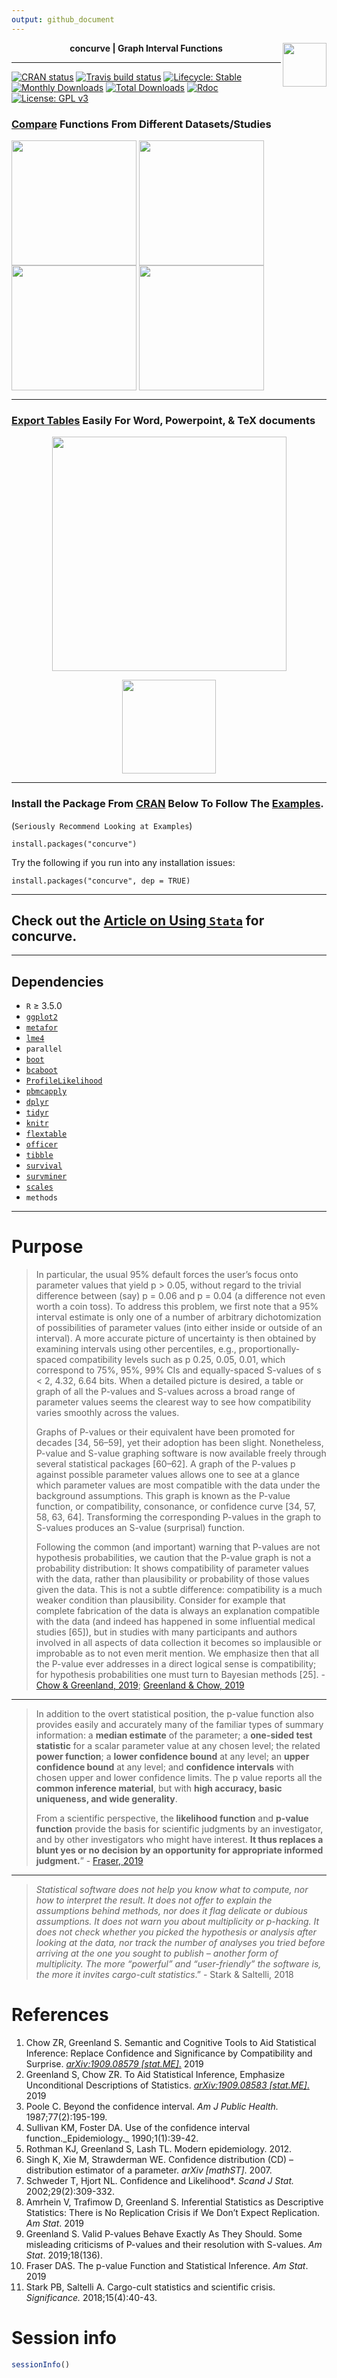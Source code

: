 ```yaml
---
output: github_document
---
```

<center>
<strong> concurve | Graph Interval Functions </strong> <img src="man/figures/logo.svg" align="right" width="70"/>
</center>

* * * 

<!-- badges: start -->
[![CRAN status](https://www.r-pkg.org/badges/version/concurve)](https://CRAN.R-project.org/package=concurve)
[![Travis build status](https://travis-ci.com/zadrafi/concurve.svg?branch=master)](https://travis-ci.com/zadrafi/concurve)
[![Lifecycle: Stable](https://img.shields.io/badge/lifecycle-stable-brightgreen.svg)](https://www.tidyverse.org/lifecycle/#stable)
[![Monthly Downloads](https://cranlogs.r-pkg.org/badges/concurve)](https://cran.r-project.org/package=concurve)
[![Total Downloads](https://cranlogs.r-pkg.org/badges/grand-total/concurve)](https://cran.r-project.org/package=concurve)
[![Rdoc](http://www.rdocumentation.org/badges/version/concurve)](http://www.rdocumentation.org/packages/concurve)
[![License: GPL v3](https://img.shields.io/badge/License-GPL%20v3-blue.svg)](https://www.gnu.org/licenses/gpl-3.0)
<!-- badges: end -->

### [Compare](https://data.lesslikely.com/concurve/reference/curve_compare.html) Functions From Different Datasets/Studies

<img src = "https://res.cloudinary.com/less-likely/image/upload/v1574598684/Site/cfunctions.png" align="center" width ="200">
<img src = "https://res.cloudinary.com/less-likely/image/upload/v1574598684/Site/sfunctions.png" align="center" width="200">
<img src = "https://res.cloudinary.com/less-likely/image/upload/v1574598684/Site/lfunctions.png" align="center" width ="200">
<img src = "https://res.cloudinary.com/less-likely/image/upload/v1574598684/Site/dfunctions.png" align="center" width="200">

* * *

### [Export Tables](https://data.lesslikely.com/concurve/reference/curve_table.html) Easily For Word, Powerpoint, & TeX documents
<center>
<img src = "https://res.cloudinary.com/less-likely/image/upload/v1574628079/Site/tables.png" align="center" width="375">

<img src = "https://res.cloudinary.com/less-likely/image/upload/v1575441662/Site/Logo2.jpg" align="center" width="150">
</center>

* * * 

### Install the Package From [CRAN](https://cran.r-project.org/package=concurve) Below To Follow The [Examples](https://data.lesslikely.com/concurve/articles/examples.html).
(`Seriously Recommend Looking at Examples`)

``` 
install.packages("concurve")
```

Try the following if you run into any installation issues:

```
install.packages("concurve", dep = TRUE)
```

* * * 

## Check out the [Article on Using `Stata`](https://data.lesslikely.com/concurve/articles/stata.html) for concurve.

* * * 

## Dependencies
* `R` ≥ 3.5.0
* [`ggplot2`](https://ggplot2.tidyverse.org/)
* [`metafor`](http://www.metafor-project.org/doku.php/metafor)
* [`lme4`](https://cran.r-project.org/package=lme4)
* `parallel`
* [`boot`](https://cran.r-project.org/package=boot)
* [`bcaboot`](https://cran.r-project.org/package=bcaboot)
* [`ProfileLikelihood`](https://cran.r-project.org/package=ProfileLikelihood)
* [`pbmcapply`](https://cran.r-project.org/package=pbmcapply)
* [`dplyr`](https://dplyr.tidyverse.org/)
* [`tidyr`](https://tidyr.tidyverse.org/)
* [`knitr`](https://yihui.org/knitr/)
* [`flextable`](https://davidgohel.github.io/flextable/)
* [`officer`](https://davidgohel.github.io/officer/)
* [`tibble`](https://tibble.tidyverse.org/)
* [`survival`](https://cran.r-project.org/package=survival)
* [`survminer`](https://cran.r-project.org/package=survminer)
* [`scales`](https://cran.r-project.org/package=scales)
* `methods`

* * * 

# Purpose

> In particular, the usual 95% default forces the user’s focus onto parameter values that yield p > 0.05, without regard to the trivial difference between (say) p = 0.06 and p = 0.04 (a difference not even worth a coin toss). To address this problem, we first note that a 95% interval estimate is only one of a number of arbitrary dichotomization of possibilities of parameter values (into either inside or outside of an interval). A more accurate picture of uncertainty is then obtained by examining intervals using other percentiles, e.g., proportionally-spaced compatibility levels such as p 0.25, 0.05, 0.01, which correspond to 75%, 95%, 99% CIs and equally-spaced S-values of s < 2, 4.32, 6.64 bits. When a detailed picture is desired, a table or graph of all the P-values and S-values across a broad range of parameter values seems the clearest way to see how compatibility
varies smoothly across the values.
> 
> Graphs of P-values or their equivalent have been promoted for decades [34, 56–59], yet their adoption has been slight. Nonetheless, P-value and S-value graphing software is now available freely through several statistical packages [60–62]. A graph of the P-values p against possible parameter values allows one to see at a glance which parameter values are most compatible with the data under the background assumptions. This graph is known as the P-value function, or compatibility, consonance, or confidence curve [34, 57, 58, 63, 64]. Transforming the corresponding P-values in the graph to S-values produces an S-value (surprisal) function.
> 
> Following the common (and important) warning that P-values are not hypothesis probabilities, we caution that the P-value graph is not a probability distribution: It shows compatibility of parameter values with the data, rather than plausibility or probability of those values given the data. This is not a subtle difference: compatibility is a much weaker condition than plausibility. Consider for example that complete fabrication of the data is always an explanation compatible with the data (and indeed has happened in some influential medical studies [65]), but in studies with many participants and authors involved in all aspects of data collection it becomes so implausible or improbable as to not even merit mention. We emphasize then that all the P-value ever addresses in a direct logical sense is compatibility; for hypothesis probabilities one must turn to Bayesian methods [25]. - [Chow & Greenland, 2019](https://arxiv.org/abs/1909.08579); [Greenland & Chow, 2019](https://arxiv.org/abs/1909.08583)

* * * 

> In addition to the overt statistical position, the p-value function also provides easily and accurately many of the familiar types of summary information: a **median estimate** of the parameter; a **one-sided test statistic** for a scalar parameter value at any chosen level; the related **power function**; a **lower confidence bound** at any level; an **upper confidence bound** at any level; and **confidence intervals** with chosen upper and lower confidence limits. The p value reports all the **common inference material**, but with **high accuracy, basic uniqueness, and wide generality**.
>
> From a scientific perspective, the **likelihood function** and **p-value function** provide the basis for scientific judgments by an investigator, and by other investigators who might have interest. **It thus replaces a blunt yes or no decision by an opportunity for appropriate informed judgment.**” - [Fraser, 2019](https://doi.org/10.1080/00031305.2018.1556735)

* * * 

> *Statistical software does not help you know what to compute, nor how to interpret the result. It does not offer to explain the assumptions behind methods, nor does it flag delicate or dubious assumptions. It does not warn you about multiplicity or p-hacking. It does not check whether you picked the hypothesis or analysis after looking at the data, nor track the number of analyses you tried before arriving at the one you sought to publish – another form of multiplicity. The more “powerful” and “user-friendly” the software is, the more it invites cargo-cult statistics*." - Stark & Saltelli, 2018

# References

1. Chow ZR, Greenland S. Semantic and Cognitive Tools to Aid Statistical Inference: Replace Confidence and Significance by Compatibility and Surprise. [_arXiv:1909.08579 [stat.ME]_.](https://arxiv.org/abs/1909.08579) 2019
2. Greenland S, Chow ZR. To Aid Statistical Inference, Emphasize Unconditional Descriptions of Statistics. [_arXiv:1909.08583 [stat.ME]_.](https://arxiv.org/abs/1909.08583) 2019
3. Poole C. Beyond the confidence interval. _Am J Public Health._ 1987;77(2):195-199. 
4. Sullivan KM, Foster DA. Use of the confidence interval function._Epidemiology._ 1990;1(1):39-42.
5. Rothman KJ, Greenland S, Lash TL. Modern epidemiology. 2012.
6. Singh K, Xie M, Strawderman WE. Confidence distribution (CD) -- distribution estimator of a parameter. _arXiv [mathST]_. 2007. 
7. Schweder T, Hjort NL. Confidence and Likelihood*. _Scand J Stat._ 2002;29(2):309-332. 
8. Amrhein V, Trafimow D, Greenland S. Inferential Statistics as Descriptive Statistics: There is No Replication Crisis if We Don't Expect Replication. _Am Stat_. 2019
9. Greenland S. Valid P-values Behave Exactly As They Should. Some misleading criticisms of P-values and their resolution with S-values. _Am Stat_. 2019;18(136).
10. Fraser DAS. The p-value Function and Statistical Inference. _Am Stat_. 2019
11. Stark PB, Saltelli A. Cargo-cult statistics and scientific crisis. _Significance._ 2018;15(4):40-43. 

# Session info

```r
sessionInfo()
```
